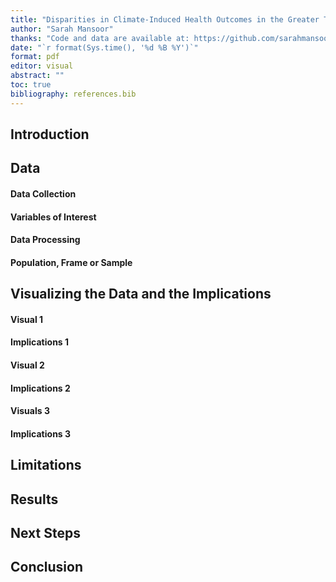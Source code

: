 ```yaml
---
title: "Disparities in Climate-Induced Health Outcomes in the Greater Toronto Area."
author: "Sarah Mansoor"
thanks: "Code and data are available at: https://github.com/sarahmansoorr/SUDS2022"
date: "`r format(Sys.time(), '%d %B %Y')`"
format: pdf
editor: visual
abstract: ""
toc: true
bibliography: references.bib
---
```


## Introduction

## Data

#### Data Collection

#### Variables of Interest

#### Data Processing

#### Population, Frame or Sample

## Visualizing the Data and the Implications

#### Visual 1

#### Implications 1

#### Visual 2

#### Implications 2

#### Visuals 3

#### Implications 3

## Limitations

## Results

## Next Steps

## Conclusion

